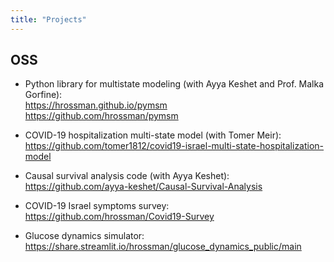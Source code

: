 ```yaml
---
title: "Projects"
---
```


## OSS  

- Python library for multistate modeling (with Ayya Keshet and Prof. Malka Gorfine):  
<https://hrossman.github.io/pymsm>  
<https://github.com/hrossman/pymsm>  
 
- COVID-19 hospitalization multi-state model (with Tomer Meir):  
<https://github.com/tomer1812/covid19-israel-multi-state-hospitalization-model>   

- Causal survival analysis code (with Ayya Keshet):  
<https://github.com/ayya-keshet/Causal-Survival-Analysis> 
  
- COVID-19 Israel symptoms survey:  
<https://github.com/hrossman/Covid19-Survey>  

- Glucose dynamics simulator:  
<https://share.streamlit.io/hrossman/glucose_dynamics_public/main>  


